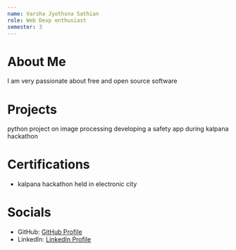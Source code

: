 ```yaml
---
name: Varsha Jyothsna Sathian
role: Web Devp enthusiast
semester: 3
---
```


# About Me
I am very passionate about free and open source software


### 
# Projects

python project on image processing
developing a safety app during kalpana hackathon






# Certifications
- kalpana hackathon held in electronic city



# Socials
- GitHub: [GitHub Profile](https://github.com/varshajs/varshajs.git)
- LinkedIn: [LinkedIn Profile](https://www.linkedin.com/in/varsha-jyothsna-sathian-086625287/)
